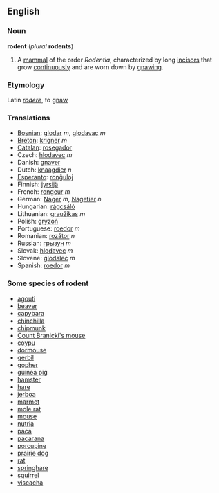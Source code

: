 ==English==
===Noun===
'''rodent''' (''plural'' '''rodents''')

#A [[mammal]] of the order ''Rodentia'', characterized by long [[incisor]]s that grow [[continuously]] and are worn down by [[gnaw]]ing.

===Etymology===
Latin ''[[rodere]]'', to [[gnaw]]

===Translations===
*[[Bosnian]]: [[glodar]] ''m'', [[glodavac]] ''m''
*[[Breton]]: [[krigner]] ''m''
*[[Catalan]]: [[rosegador]]
*Czech: [[hlodavec]] ''m''
*Danish: [[gnaver]]
*Dutch: [[knaagdier]] ''n''
*[[Esperanto]]: [[ronĝuloj]]
*Finnish: [[jyrsijä]]
*French: [[rongeur]] ''m''
*German: [[Nager]] ''m'', [[Nagetier]] ''n''
*Hungarian: [[rágcsáló]]
*Lithuanian: [[graužikas]] ''m''
*Polish: [[gryzoń]] 
*Portuguese: [[roedor]]  ''m''
*Romanian: [[rozător]] ''n''
*Russian: [[грызун]]  ''m''
*Slovak: [[hlodavec]]  ''m''
*Slovene: [[glodalec]] ''m''
*Spanish: [[roedor]] ''m''

===Some species of rodent===
*[[agouti]]
*[[beaver]]
*[[capybara]]
*[[chinchilla]]
*[[chipmunk]]
*[[Count Branicki's mouse]]
*[[coypu]]
*[[dormouse]]
*[[gerbil]]
*[[gopher]]
*[[guinea pig]]
*[[hamster]]
*[[hare]]
*[[jerboa]]
*[[marmot]]
*[[mole rat]]
*[[mouse]]
*[[nutria]]
*[[paca]]
*[[pacarana]]
*[[porcupine]] 
*[[prairie dog]]
*[[rat]]
*[[springhare]]
*[[squirrel]]
*[[viscacha]]